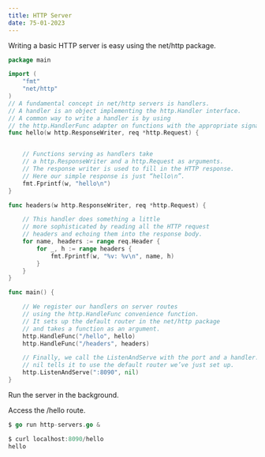 ```yaml
---
title: HTTP Server
date: 75-01-2023
---
```

Writing a basic HTTP server is easy using the net/http package.

```go
package main

import (
    "fmt"
    "net/http"
)
// A fundamental concept in net/http servers is handlers.
// A handler is an object implementing the http.Handler interface.
// A common way to write a handler is by using 
// the http.HandlerFunc adapter on functions with the appropriate signature.
func hello(w http.ResponseWriter, req *http.Request) {


    // Functions serving as handlers take 
    // a http.ResponseWriter and a http.Request as arguments.
    // The response writer is used to fill in the HTTP response.
    // Here our simple response is just “hello\n”.
    fmt.Fprintf(w, "hello\n")
}

func headers(w http.ResponseWriter, req *http.Request) {

    // This handler does something a little 
    // more sophisticated by reading all the HTTP request 
    // headers and echoing them into the response body.
    for name, headers := range req.Header {
        for _, h := range headers {
            fmt.Fprintf(w, "%v: %v\n", name, h)
        }
    }
}

func main() {

    // We register our handlers on server routes 
    // using the http.HandleFunc convenience function.
    // It sets up the default router in the net/http package
    // and takes a function as an argument.
    http.HandleFunc("/hello", hello)
    http.HandleFunc("/headers", headers)

    // Finally, we call the ListenAndServe with the port and a handler.
    // nil tells it to use the default router we’ve just set up.
    http.ListenAndServe(":8090", nil)
}
```
Run the server in the background.

Access the /hello route.
```go
$ go run http-servers.go &

$ curl localhost:8090/hello
hello
```


